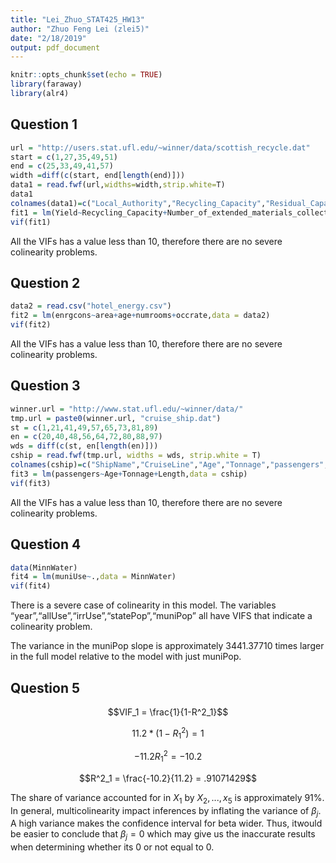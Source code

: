 ```yaml
---
title: "Lei_Zhuo_STAT425_HW13"
author: "Zhuo Feng Lei (zlei5)"
date: "2/18/2019"
output: pdf_document
---
```


```r
knitr::opts_chunk$set(echo = TRUE)
library(faraway)
library(alr4)
```

## Question 1
```r
url = "http://users.stat.ufl.edu/~winner/data/scottish_recycle.dat"
start = c(1,27,35,49,51)
end = c(25,33,49,41,57)
width =diff(c(start, end[length(end)]))
data1 = read.fwf(url,widths=width,strip.white=T)
data1
colnames(data1)=c("Local_Authority","Recycling_Capacity","Residual_Capacity","Number_of_extended_materials_collected","Yield")
fit1 = lm(Yield~Recycling_Capacity+Number_of_extended_materials_collected+Residual_Capacity,data = data1)
vif(fit1)
```
All the VIFs has a value less than 10, therefore there are no severe colinearity problems.

## Question 2
```r
data2 = read.csv("hotel_energy.csv")
fit2 = lm(enrgcons~area+age+numrooms+occrate,data = data2)
vif(fit2)
```
All the VIFs has a value less than 10, therefore there are no severe colinearity problems.

## Question 3
```r
winner.url = "http://www.stat.ufl.edu/~winner/data/"
tmp.url = paste0(winner.url, "cruise_ship.dat")
st = c(1,21,41,49,57,65,73,81,89)
en = c(20,40,48,56,64,72,80,88,97)
wds = diff(c(st, en[length(en)]))
cship = read.fwf(tmp.url, widths = wds, strip.white = T)
colnames(cship)=c("ShipName","CruiseLine","Age","Tonnage","passengers", "Length","Cabins","pdensity","crew")
fit3 = lm(passengers~Age+Tonnage+Length,data = cship)
vif(fit3)
```
All the VIFs has a value less than 10, therefore there are no severe colinearity problems.

## Question 4 
```r
data(MinnWater)
fit4 = lm(muniUse~.,data = MinnWater)
vif(fit4)
```
There is a severe case of colinearity in this model. The variables "year","allUse","irrUse","statePop","muniPop" all have VIFS that indicate a colinearity problem.

The variance in the muniPop slope is approximately 3441.37710 times larger in the full model relative to the model with just muniPop.

## Question 5
$$VIF_1 = \frac{1}{1-R^2_1}$$

$$11.2*(1-R^2_1) = 1$$

$$-11.2R^2_1 = -10.2$$

$$R^2_1 = \frac{-10.2}{11.2} = .91071429$$

The share of variance accounted for in $X_1$ by $X_2,...,x_5$ is approximately 91%. In general, multicolinearity impact inferences by inflating the variance of $\beta_j$. A high variance makes the confidence interval for beta wider. Thus, itwould be easier to conclude that $\beta_j=0$  which may give us the inaccurate results when determining whether its 0 or not equal to 0.
